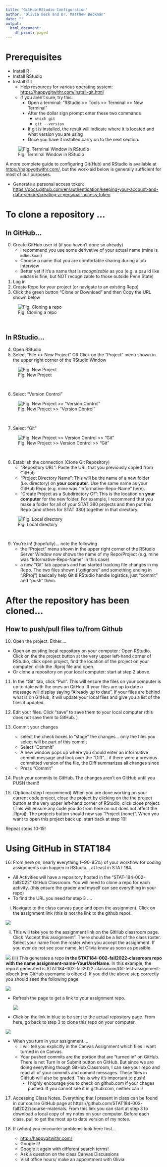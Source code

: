 ```yaml
---
title: "GitHub-RStudio Configuration"
author: "Olivia Beck and Dr. Matthew Beckman"
date: ""
output:
  html_document:
    df_print: paged
---
```


# Prerequisites

- Install R
- Install RStudio
- Install Git
    - Help resources for various operating system: <https://happygitwithr.com/install-git.html> 
    - If you aren't sure, try this:
        - Open a terminal: "RStudio >> Tools >> Terminal >> New Terminal"
        - After the dollar sign prompt enter these two commands
            - `which git`
            - `git --version`
        - If git is installed, the result will indicate where it is located and what version you are using
        - Once you have it installed carry on to the next section.

![Fig. Terminal Window in RStudio](RStudioandGitImages/Terminal.png)

A more complete guide to configuring Git(Hub) and RStudio is available at <https://happygitwithr.com/>, but the work-aid below is generally sufficient for most of our purposes.

- Generate a personal access token: <https://docs.github.com/en/authentication/keeping-your-account-and-data-secure/creating-a-personal-access-token>

# To clone a repository ... 

## In GitHub...

0. Create GitHub user id (if you haven't done so already)
    - I recommend you use some derivative of your actual name (mine is `mdbeckman`)
    - Choose a name that you are comfortable sharing during a job interview 
    - Better yet if it's a name that is *recognizable* as you (e.g. a psu id like `mdb268` is fine, but NOT recognizable to those outside Penn State)
1. Log in
2. Create Repo for your project (or navigate to an existing Repo)
3. Click the green button "Clone or Download" and then Copy the URL shown below

![Fig. Cloning a repo](RStudioandGitImages/Repo.png)

</br>

## In RStudio...

4. Open RStudio
5. Select "File >> New Project" OR Click on the "Project" menu shown in the upper right corner of the RStudio Window

![Fig. New Project](RStudioandGitImages/RStudio Projects.png)

</br>

6. Select "Version Control"

![Fig. New Project >> "Version Control"](RStudioandGitImages/VC.png)

</br>

7. Select "Git"

![Fig. New Project >> Version Control >> "Git"](RStudioandGitImages/Git.png)

</br>

8. Establish the connection (Clone Git Repository)
    - "Repository URL": Paste the URL that you previously copied from GitHub
    - "Project Directory Name": This will be the name of a new folder (i.e. directory) on **your computer**. Use the same name as your GitHub Repo (e.g. mine was "Informative-Repo-Name" here). 
    - "Create Project as a Subdirectory Of": This is the location on **your computer** for the new folder. For example, I recommend that you make a folder for all of your STAT 380 projects and then put this Repo (and others for STAT 380) together in that directory.

![Fig. Local directory](RStudioandGitImages/Dir.png)


</br>

9. You're in! (hopefully)... note the following
    - the "Project" menu shown in the upper right corner of the RStudio Server Window now shows the name of my Repo/Project (e.g. mine was "Informative-Repo-Name" in this case)
    - a new "Git" tab appears and has started tracking file changes in my Repo. The two files shown (".gitignore" and something ending in ".RProj") basically help Git & RStudio handle logistics, just "commit" and "push" them.
 
 
# After the repository has been cloned...   
    
## How to push/pull files to/from Github 
    
10. Open the project. Either.... 
  - Open an existing local repository on your computer : Open RStudio. Click on the the project button at the very upper left-hand corner of RStudio, click open project, find the location of the project on your computer, click the .Rproj file and open. 
  - Or clone a repository on your local computer: start at step 2 above. 

11. In the "Git" tab, click "Pull". This will ensure the files on your computer is up to date with the ones on GitHub. If your files are up to date a message will display saying "Already up to date". If your files are behind what is on GitHub, it will update your local files and give you a list of the files it updated.

12. Edit your files. Click "save" to save them to your local computer (this does not save them to GitHub. )

13. Commit your changes
    - select the check boxes to "stage" the changes... only the files you select will be part of this commit
    - Select "Commit"
    - A new window pops up where you should enter an informative commit message and look over the "Diff"... if there were a previous committed version of the file, the Diff summarizes all changes since
    - Press "Commit" 
    
14. Push your commits to GitHub. The changes aren't on GitHub until you PUSH them!!

15. (Optional step I recommend) When you are done working on your current code project, close the project by clicking on the the project button at the very upper left-hand corner of RStudio, click close project. (This will ensure any code you do from here on out does not affect the .Rproj). The projects button should now say "Project (none)". When you want to open this project back up, start back at step 10!

Repeat steps 10-15! 


# Using GitHub in STAT184


16. From here on, nearly everything (~90-95%) of your workflow for coding assignments can happen in RStudio... at least in STAT 184. 
  - All Activities will have a repository hosted in the "STAT-184-002-fall2022" GitHub Classroom. You will need to clone a repo for each activity. (this ensure the grader and myself can see everything in your repo)
  - To find the URL you need for step 3 .... 
  (i) Navigate to the class canvas page and open the assignment. Click on the assignment link (this is not the link to the github repo). 
  
![](RStudioandGitImages/canvas.png)


  (ii) This will take you to the assignment link on the GitHub classroom page. Click "Accept this assignment". There should be a list of the class roster. Select your name from the roster when you accept the assignment. If you ever do not see your name, let Olivia know as soon as possible. 

![](RStudioandGitImages/classroomAccept.png)
  (iii) This generates a repo **in the STAT184-002-fall2022-classroom repo with the name assignment-name-YourUserName**. In this example, the repo it generated is STAT184-002-fall2022-classroom/Git-test-assignment-olbeck (my GitHub username is olbeck). If you did the above step correctly you should seed the following page: 
  
  ![](RStudioandGitImages/accepted.png)

  - Refresh the page to get a link to your assignment repo. 
  
    ![](RStudioandGitImages/refreshed.png)

  - Click on the link in blue to be sent to the actual repository page. From here, go back to step 3 to clone this repo on your computer. 
  
  ![](RStudioandGitImages/testrepo.png)


- When you turn in your assignment.... 
  - I will tell you explicitly in the Canvas Assignment which files I want turned in on Canvas. 
  - Your pushed commits are the portion that are "turned in" on GitHub. There is not Turn In or Submit button on GitHub. But since we are doing everything though GitHub Classroom, I can see your repo and read all of your commits and commit messages. These files in GitHub will also be graded. This is why it's important to push!   
    - I highly encourage you to check on github.com if your chages pushed. If you cannot see it in github.com, neither can I!


17. Accessing Class Notes. Everything that I present in class can be found in our course GitHub page at https://github.com/STAT184-002-fall2022/course-materials. From this link you can start at step 3 to download a local copy of my notes on your computer. Before each class, pull to get the most up to date version of my notes. 



18. If (when) you encounter problems look here first...
    - <http://happygitwithr.com/>
    - Google it!
    - Google it again with different search terms!
    - Ask a question on the class Canvas Discussions 
    - Visit office hours/ make an appointment with Olivia

